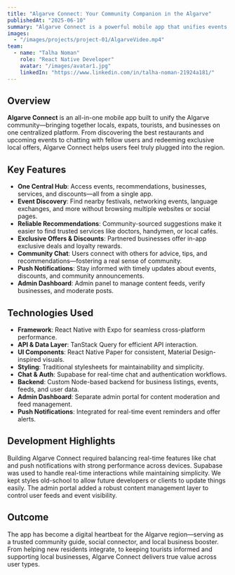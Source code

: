 ```yaml
---
title: "Algarve Connect: Your Community Companion in the Algarve"
publishedAt: "2025-06-10"
summary: "Algarve Connect is a powerful mobile app that unifies events, businesses, and communities across the Algarve region, helping locals, expats, and tourists stay connected."
images:
  - "/images/projects/project-01/AlgarveVideo.mp4"
team:
  - name: "Talha Noman"
    role: "React Native Developer"
    avatar: "/images/avatar1.jpg"
    linkedIn: "https://www.linkedin.com/in/talha-noman-21924a181/"
---
```


## Overview

**Algarve Connect** is an all-in-one mobile app built to unify the Algarve community—bringing together locals, expats, tourists, and businesses on one centralized platform. From discovering the best restaurants and upcoming events to chatting with fellow users and redeeming exclusive local offers, Algarve Connect helps users feel truly plugged into the region.

## Key Features

- **One Central Hub**: Access events, recommendations, businesses, services, and discounts—all from a single app.
- **Event Discovery**: Find nearby festivals, networking events, language exchanges, and more without browsing multiple websites or social pages.
- **Reliable Recommendations**: Community-sourced suggestions make it easier to find trusted services like doctors, handymen, or local cafés.
- **Exclusive Offers & Discounts**: Partnered businesses offer in-app exclusive deals and loyalty rewards.
- **Community Chat**: Users connect with others for advice, tips, and recommendations—fostering a real sense of community.
- **Push Notifications**: Stay informed with timely updates about events, discounts, and community announcements.
- **Admin Dashboard**: Admin panel to manage content feeds, verify businesses, and moderate posts.

## Technologies Used

- **Framework**: React Native with Expo for seamless cross-platform performance.
- **API & Data Layer**: TanStack Query for efficient API interaction.
- **UI Components**: React Native Paper for consistent, Material Design-inspired visuals.
- **Styling**: Traditional stylesheets for maintainability and simplicity.
- **Chat & Auth**: Supabase for real-time chat and authentication workflows.
- **Backend**: Custom Node-based backend for business listings, events, feeds, and user data.
- **Admin Dashboard**: Separate admin portal for content moderation and feed management.
- **Push Notifications**: Integrated for real-time event reminders and offer alerts.

## Development Highlights

Building Algarve Connect required balancing real-time features like chat and push notifications with strong performance across devices. Supabase was used to handle real-time interactions while maintaining simplicity. We kept styles old-school to allow future developers or clients to update things easily. The admin portal added a robust content management layer to control user feeds and event visibility.

## Outcome

The app has become a digital heartbeat for the Algarve region—serving as a trusted community guide, social connector, and local business booster. From helping new residents integrate, to keeping tourists informed and supporting local businesses, Algarve Connect delivers true value across user types.

